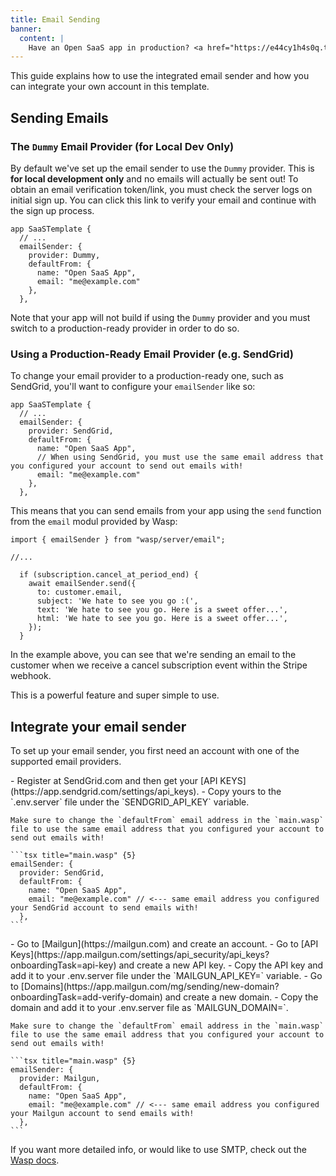 ```yaml
---
title: Email Sending
banner:
  content: |
    Have an Open SaaS app in production? <a href="https://e44cy1h4s0q.typeform.com/to/EPJCwsMi">We'll send you some swag! 👕</a>
---
```


This guide explains how to use the integrated email sender and how you can integrate your own account in this template.

## Sending Emails

### The `Dummy` Email Provider (for Local Dev Only)
By default we've set up the email sender to use the `Dummy` provider. This is **for local development only** and no emails will actually be sent out!
To obtain an email verification token/link, you must check the server logs on initial sign up. You can click this link to verify your email and continue with the sign up process.
```tsx title="main.wasp"
app SaaSTemplate {
  // ...
  emailSender: {
    provider: Dummy,
    defaultFrom: {
      name: "Open SaaS App",
      email: "me@example.com" 
    },
  },
```

Note that your app will not build if using the `Dummy` provider and you must switch to a production-ready provider in order to do so.

### Using a Production-Ready Email Provider (e.g. SendGrid)
To change your email provider to a production-ready one, such as SendGrid, you'll want to configure your `emailSender` like so:

```tsx title="main.wasp"
app SaaSTemplate {
  // ...
  emailSender: {
    provider: SendGrid,
    defaultFrom: {
      name: "Open SaaS App",
      // When using SendGrid, you must use the same email address that you configured your account to send out emails with!
      email: "me@example.com" 
    },
  },
```

This means that you can send emails from your app using the `send` function from the `email` modul provided by Wasp:

```tsx title="src/server/webhooks.ts"
import { emailSender } from "wasp/server/email";

//...

  if (subscription.cancel_at_period_end) {
    await emailSender.send({
      to: customer.email,
      subject: 'We hate to see you go :(',
      text: 'We hate to see you go. Here is a sweet offer...',
      html: 'We hate to see you go. Here is a sweet offer...',
    });
  }
```

In the example above, you can see that we're sending an email to the customer when we receive a cancel subscription event within the Stripe webhook. 

This is a powerful feature and super simple to use.

## Integrate your email sender

To set up your email sender, you first need an account with one of the supported email providers.

<Tabs>
  <TabItem label="SendGrid">
    - Register at SendGrid.com and then get your [API KEYS](https://app.sendgrid.com/settings/api_keys).
    - Copy yours to the `.env.server` file under the `SENDGRID_API_KEY` variable. 

    Make sure to change the `defaultFrom` email address in the `main.wasp` file to use the same email address that you configured your account to send out emails with!

    ```tsx title="main.wasp" {5}
    emailSender: {
      provider: SendGrid,
      defaultFrom: {
        name: "Open SaaS App",
        email: "me@example.com" // <--- same email address you configured your SendGrid account to send emails with!
      },
    ``` 
  </TabItem>
  <TabItem label="Mailgun">
    - Go to [Mailgun](https://mailgun.com) and create an account.
    - Go to [API Keys](https://app.mailgun.com/settings/api_security/api_keys?onboardingTask=api-key) and create a new API key.
    - Copy the API key and add it to your .env.server file under the `MAILGUN_API_KEY=` variable.
    - Go to [Domains](https://app.mailgun.com/mg/sending/new-domain?onboardingTask=add-verify-domain) and create a new domain.
    - Copy the domain and add it to your .env.server file as `MAILGUN_DOMAIN=`.

    Make sure to change the `defaultFrom` email address in the `main.wasp` file to use the same email address that you configured your account to send out emails with!

    ```tsx title="main.wasp" {5}
    emailSender: {
      provider: Mailgun,
      defaultFrom: {
        name: "Open SaaS App",
        email: "me@example.com" // <--- same email address you configured your Mailgun account to send emails with!
      },
    ```
  </TabItem>
</Tabs>

If you want more detailed info, or would like to use SMTP, check out the [Wasp docs](https://wasp.sh/docs/advanced/email).
